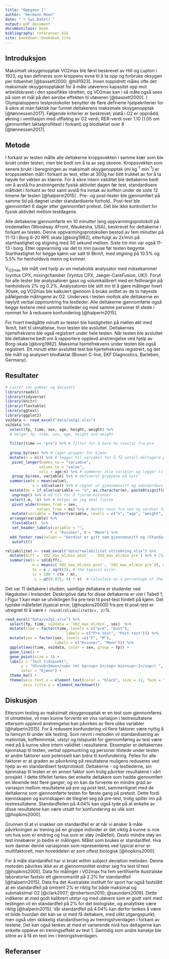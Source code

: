 ```yaml
---
title: "Oppgave 1"
author: "Hermann Moen"
date: "`r Sys.Date()`"
output: pdf_document
documentclass: book
bibliography: referanser.bib
site: bookdown::bookdown_site
---
```


## Introduksjon

Maksimalt oksygenopptak VO2max ble først beskrevet av Hill og Lupton i 1923, og kan defineres som kroppens evne til å ta opp og forbruke oksygen per tidsenhet [@bassett2000; @hill1923]. Innen toppidrett måles ofte det maksimale oksygenopptaket for å måle utøverens kapasitet opp mot arbeidskravet i den spesifikke idretten, og VO2max kan i så måte også sees på som et mål på den aerobe effekten til utøveren [@bassett2000]. I Olympiatoppens testprotokoller benytter de flere definerte hjelpekriterier for å sikre at man faktisk har funnet deltakerens maksimale oksygenopptak [@tønnessen2017]. Følgende kriterier er beskrevet; platå i O2<!-- Specialtecken och formatteringar kan laggas till i markdown med unicode och html-tecken OBS html tecken fungerar inte till word! --> er oppnådd, økning i ventilasjon med utflating av O2 verdi, RER-verdi over 1.10 (1.05 om gjennomført laktatprofiltest i forkant) og blodlaktat over 8 [@tønnessen2017].

## Metode

I forkant av testen målte alle deltakerne kroppsvekten i samme klær som ble brukt under testen, men ble bedt om å ta av seg skoene. Kroppsvekten som senere brukt i beregningen av maksimalt oksygenopptak (ml kg^-1^ min^-1^) er kroppsvekten målt i forkant av test, etter at 300g har blitt trukket av for å ta høyde for vekten av klærne.<!-- Gor vi verkligen så har, verkar lite godtyckligt? --> For å sikre intern validitet ble deltakerne bedt om å avstå fra anstrengende fysisk aktivitet dagen før test, standardisere måltidet i forkant av test samt avstå fra inntak av koffein under de siste 12 timene før testen [@halperin2015] . Pre- og post-tester ble gjennomført på samme tid på døgnet under standardiserte forhold.. Post-test ble gjennomført 6 dager etter gjennomført pretest.<!-- ar det mojligt att forklara narmare vad som menas med pre- post? Man får intrycket av pre (fore) något, men har ska det bara vara liknande forhållanden. Kanske undvika pre post och forklara i inledninga av metoden att två repeterade tester genomfordes, sedan kalla dessa test 1 och 2? --> Det ble ikke kontrollert for fysisk aktivitet mellom testdagene.

Alle deltakerne gjennomførte en 10 minutter lang oppvarmingsprotokoll på tredemøllen (Woodway 4Front, Waukesha, USA), beskrevet for deltakerne i forkant av testen. Denne oppvarmingsprotokollen bestod av fem minutter på 11-13 i Borg 6-20 RPE skala [@borg1982], etterfulgt av 2x1min på starthastighet og stigning med 30 sekund mellom<!-- Lite forvirrande, var det en stigning var 30e sekund? -->. Siste tre min var også 11-13 i borg<!-- Anpassades då hastighet eller stigning? -->. Etter oppvarming var det to min pause før testen begynte. Starthastighet for begge kjønn<!-- Beskriv tabellen med forsokspersonsdata i text--> var satt til 8km/t, med stigning på 10.5% og 5.5% for henholdsvis menn og kvinner.

V<sub>O2max</sub> ble målt ved hjelp av en metabolsk analysator med miksekammer (vyntus CPX, mixing­chamber (Vyntus CPX, Jaeger-CareFusion, UK)). Forut for alle tester ble analysatoren gass og volumkalibrert med en feillmargin på henholdsvis 2% og 0.2%<!-- Vad betyder det? -->. Analysatoren ble stilt inn til å gjøre målinger hvert 30sek, og VO2max ble kalkulert gjennom å bruke snittet av de to høyeste påfølgende målingene av O2. Underveis i testen mottok alle deltakerne en høylytt verbal oppmuntring fra testleder<!-- Vad ager Halperin om det? -->. Alle deltakerne gjennomførte også begge testene med samme testleder og med samme personer til stede i rommet for å redusere konfundering [@halperin2015].

For hvert medgåtte minutt av testen ble hastigheten på møllen økt med 1km/t, helt til utmattelse, hvor testen ble avsluttet. Deltakernes hjertefrekvens ble også registrert under hele testen. Når testen ble avsluttet ble deltakerne bedt om å rapportere opplevd anstrengelse ved hjelp av Borg-skala [@borg1982]. Maksimal hjertefrekvens under testen ble også registrert. Ett minutt etter avsluttet test ble hjertefrekvens registrert, og det ble målt og analysert blodlaktat (Biosen C-line, EKF Diagnostics, Barleben, Germany).

## Resultater

```r
# Laster inn pakker og datasett
library(readxl)
library(tidyverse) 
library(knitr)
library(flextable)
library(ggtext)
library(ggplot2)
vo2data <- read_excel("data/vo2g1.xlsx")
vo2data %>%
  select(fp, time, sex, age, height, weight) %>% 
  # Velger fp, time, sex, age, height and weight
  
  filter(time == "pre") %>% # filter for å bare ha resulat fra pre
  
  group_by(sex) %>% # lager grupper for kjønn
  mutate(n = n()) %>% # legger til variabel for å få antall deltagere per kjønn
   pivot_longer(names_to = "variable", 
               values_to = "value", 
               cols = age:n) %>% # summerer alle varibler og legger til "varible" og "Value" som kolonne og variablene som rader
   group_by(sex, variable) %>% # definerer gruppene på nytt 
  summarise(m = mean(value), 
            s = sd(value)) %>% # regner ut gjennomnsitt og sdandardavvik og legger til som kolonne
  mutate(ms = if_else(variable == "n", as.character(m), paste0(signif(m, 3),  " (", signif(s, 3), ")"))) %>% # formaterer det på gunstig måte og bruker signif til å runde av desiamler.
   ungroup() %>% # må til for å fjerne kolonner
  select(-m, -s) %>% # Velger de jeg skal fjerne
   pivot_wider(names_from = sex, 
              values_from = ms) %>% # Henter navn fra sex og verdier fra values og danner en bredere tabell
   mutate(variable = factor(variable, levels = c("n", "age", "weight", "height"), labels = c("N", "Alder (år)", "Vekt (kg)", "Høyde (cm)"))) %>% # Endrer navn på variabler 
  arrange(variable) %>% 
   flextable()  %>%
   set_header_labels(variable = "",
                    F = "Kvinner", M = "Menn") %>%
  add_footer_row(values = "Verdier er gitt som gjennomsnitt og (Standardavvik)", colwidths = 3) %>%
   autofit()
```

```r
reliabilitet <- read_excel("data/realabilitet uttrekning.xlsx") %>%
  mutate(diff = `VO2_max_ml/min post` - `VO2_max_ml/min pre`) %>% # Change/difference score
  summarise(s = sd(diff),
            m = mean(c(`VO2_max_ml/min post`, `VO2_max_ml/min pre`)), # mean
            te = s / sqrt(2), # the typical error. 
            cv = 100 * (te / m),
             L = qt(0.975, 4) * s)  # Calculate as a percentage of the mean
```

<!-- Flytta detta tidigare i rapporten, detta ar metod. -->

Det var 11 deltakere i studien, samtlige deltakere er studenter ved Høgskolen i Innlandet. Deskriptive data for disse deltakerne er vist i Tabell 1, i Figur 1 kan man se utviklingen fra pre-test til post-test fordelt på kjønn. Det typiske målefeilet (typical error, [@hopkins2000]) fra pre til post-test er utregnet til å være `r round(reliabilitet$cv, 2)`%.

<!-- All kod i figuren under kan settes i en pipe, lagg till figurtext till figuren med fig.cap i code chunken -->

```r
read_excel("data/vo2g1.xlsx") %>%
  select(fp, time, vo2data = `VO2_max_ml/min`, sex)  %>%
  mutate(time = factor(time, levels = c("pre", "post"), 
                           labels = c("Pre-test", "Post-test"))) %>%
  mutate(sex = factor(sex, levels =c("F", "M"),
                      labels = c("Kvinner", "Menn"))) %>%
  ggplot(aes(time, vo2data, color = sex, group = fp)) + 
  geom_line() +
  geom_point(size = 3) +
  labs(x = "Test tidspunkt",
       y = "VO<sub>2max</sub> (ml kg<sup>-1</sup> min<sup>-1</sup>) ", 
       color = "Kjønn") +
  theme_bw() +
  theme(axis.text.x = element_text(color = "black", size = 12, face = "bold"), 
        axis.title.y = element_markdown())
```

## Diskusjon

<!-- Starta diskussion med de viktigaste resultaten, vilka var 4% TE -->

Ettersom testing av maksimalt oksygenopptak er en test som gjennomføres til utmattelse, vil man kunne forvente en viss variasjon i testresultatene ettersom opplevd anstrengelse kan påvirkes av flere ulike variabler [@halperin2015]. For å redusere konfundering<!-- osaker på om detta blir ratt på norsk, konfundering = tvil, det ar en faktor eller variable som kan vara konfunderande, kan det stamma? Vi onksar dessutom undvika effekten av dessa konfunderande faktorer. Har kravs alltså lite tydligare språkbruk --> vil flere faktorer være nyttig å ta hensyn til under slik testing. Som nevnt i metoden vil standardisering av matinntak, koffeininntak, utstyr og tidspunkt for gjennomføring av test være med på å kunne sikre intern validitet i resultatene. Eksempler er deltakernes kjennskap til testen, verbal oppmuntring og personer tilstede under testen er andre faktorer som potensielt kan bidra til konfundering. Felles for alle faktorer er at graden av påvirkning på resultatene muligens reduseres ved hjelp av en standardisert testprotokoll. Deltakerne - og testlederne, sin kjennskap til testen er en annen faktor som trolig påvirker resultatene i vårt prosjekt. I dette tilfellet fantes det enkelte deltakere som hadde gjennomført en liknende test flere ganger, og en kan da forvente en mindre grad av variasjon mellom resultatene på pre og post test, sammenlignet med de deltakerne som gjennomførte testen for første gang på pretest. Dette fordi kjennskapen og kunnskapen de tilegnet seg på pre-test, trolig spiller inn på testresultatene. Standardfeilen<!-- hitta ett battre ord eftersom standardfeil ar standard error i statistiken --> på 4.04% kan også tyde på at enkelte av disse resultatene kan være utsatt for konfundering av ulik sort [@hopkins2000].

Grunnen til at vi snakker om standardfeil er at når vi ønsker å måle påvirkningen av trening på en gruppe individer er det viktig å kunne si noe om hva som er endring og hva som er støy (målefeil). Desto mindre støy en test innebærer jo bedre er målingen. Målet som brukes er standardfeil. Hva som danner denne variasjonen som representeres ved typical error er multifaktorelt, men hoveddelen er som oftest biologisk [@hopkins2000].

For å måle standardfeil har vi brukt within subject deviation metoden. Denne metoden påvirkes ikke av at gjennomsnittet endrer seg fra test til test [@hopkins2000]. Data for målinger i VO2max fra fem sertifiserte Australske laboratorier fastslo ett gjennomsnitt på 2.2% for standardfeil [@halperin2015]. Data fra det Australske institutt for sport har også fastslått at en standardfeil på omtrent 2% er riktig for både maksimal og submaksimal O2 [@clark2007; @robertson2010; @saunders2009]. Dette indikerer at med godt kalibrert utstyr og med utøvere som er godt vant med testingen vil en standardfeil på 2% for det biologiske, og analytiske være riktig [@halperin2015]. <!--  Fixa formattering av ex VO2max--> Vår standardfeil på 4.04% kan derfor tenkes å være et bilde hvordan det kan se ut med få deltakere, med ulikt utgangspunkt, men også uten skikkelig standardisering av treningshverdagen i forkant av testene. Det kan også tenkes at med et varierende nivå hos deltagerne kan enkelte oppleve en treningseffekt av test 1. Samtidig som andre kanskje ble slitne av å få en test inn i treningshverdagen.

## Referanser

